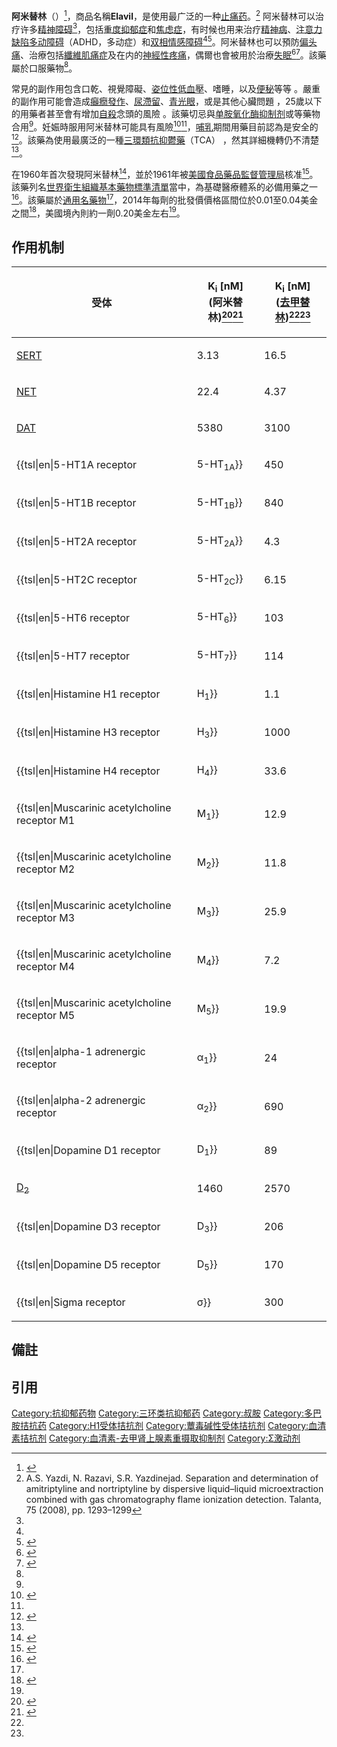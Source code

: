 {{Drugbox
| Watchedfields = changed
| verifiedrevid = 477169407
| IUPAC_name = 3-(10,11-Dihydro-5''H''-dibenzo[''a'',''d'']cycloheptene-5-ylidene)-''N'',''N''-dimethylpropan-1-amine
| image = Amitriptyline2DACS.svg
| width = 200
| image2 = Amitriptyline-from-picrate-xtal-3D-balls.png
| width2 = 250
<!--Clinical data-->
| tradename = Amitrip, Elevil, Endep, Levate
| Drugs.com = {{drugs.com|monograph|amitriptyline-hydrochloride}}
| MedlinePlus = a682388
| licence_US = Amitriptyline
| pregnancy_AU = C
| pregnancy_US = C
| legal_AU = S4
| legal_CA = Rx-only
| legal_UK = POM
| legal_US = Rx-only
| routes_of_administration = 口服，肌注
<!--Pharmacokinetic data-->
| bioavailability = 30–60%因经过首过代谢
| protein_bound = 96%<ref name = DM>{{cite web|title=AMITRIPTYLINE HYDROCHLORIDE tablet, film coated [Dispensing Solutions, Inc.]|work=DailyMed|publisher=Dispensing Solutions, Inc.|date=September 2013|url=http://dailymed.nlm.nih.gov/dailymed/lookup.cfm?setid=5f95829b-4040-49a8-bac4-a845c227c81a|accessdate=1 December 2013|archive-date=2013-12-03|archive-url=https://web.archive.org/web/20131203035328/http://dailymed.nlm.nih.gov/dailymed/lookup.cfm?setid=5f95829b-4040-49a8-bac4-a845c227c81a|dead-url=no}}</ref><ref name = MSR>{{cite web|title=Levate (amitriptyline), dosing, indications, interactions, adverse effects, and more|work=Medscape Reference|publisher=WebMD|accessdate=1 December 2013|url=http://reference.medscape.com/drug/levate-amitriptyline-342936#showall|archive-date=2013-12-03|archive-url=https://web.archive.org/web/20131203023123/http://reference.medscape.com/drug/levate-amitriptyline-342936#showall|dead-url=no}}</ref><ref name = TGA>{{cite web|title=Endep Amitriptyline hydrochloride|date=10 December 2012|accessdate=1 December 2013|url=https://www.ebs.tga.gov.au/ebs/picmi/picmirepository.nsf/pdf?OpenAgent&id=CP-2010-PI-04558-3|format=PDF|work=TGA eBusiness Services|publisher=Alphapharm Pty Limited|archive-date=2017-08-13|archive-url=https://web.archive.org/web/20170813145944/https://www.ebs.tga.gov.au/ebs/picmi/picmirepository.nsf/pdf?OpenAgent&id=CP-2010-PI-04558-3|dead-url=no}}</ref><ref name = EMC>{{cite web|title=Amitriptyline Tablets BP 50mg - Summary of Product Characteristics (SPC)|work=electronic Medicines Compendium|publisher=Actavis UK Ltd|date=24 March 2013|accessdate=1 December 2013|url=http://www.medicines.org.uk/emc/medicine/23738/SPC/Amitriptyline+Tablets+BP+50mg/|archive-date=2013-12-03|archive-url=https://web.archive.org/web/20131203015148/http://www.medicines.org.uk/emc/medicine/23738/SPC/Amitriptyline+Tablets+BP+50mg/|dead-url=no}}</ref>
| metabolism = [[肝脏|肝脏]] ([[CYP2D6|CYP2D6]])<ref name = DM/><ref name = MSR/><ref name = TGA/><ref name = EMC/>
| elimination_half-life = 22.4 小时(26 hr for active metabolite, nortriptyline)<ref name = DM/><ref name = MSR/><ref name = TGA/><ref name = EMC/>
| excretion = [[肾脏|肾脏]]<ref name = DM/><ref name = MSR/><ref name = TGA/><ref name = EMC/>
<!--Identifiers-->
| CAS_number_Ref = {{cascite|correct|??}}
| CAS_number = 50-48-6
| CAS_number2 = 549-18-8
| CAS_number2_comment = [[hydrochloride|hydrochloride]]
| ATC_prefix = N06
| ATC_suffix = AA09
| PubChem = 2160
| IUPHAR_ligand = 200
| DrugBank_Ref = {{drugbankcite|correct|drugbank}}
| DrugBank = DB00321
| ChemSpiderID_Ref = {{chemspidercite|correct|chemspider}}
| ChemSpiderID = 2075
| UNII_Ref = {{fdacite|correct|FDA}}
| UNII = 1806D8D52K
| KEGG_Ref = {{keggcite|correct|kegg}}
| KEGG = D07448
| ChEBI_Ref = {{ebicite|correct|EBI}}
| ChEBI = 2666
| ChEMBL_Ref = {{ebicite|correct|EBI}}
| ChEMBL = 629
<!--Chemical data-->
| C=20 | H=23
| N=1
| molecular_weight = 277.403 g/mol
| smiles = c3cc2c(/C(c1c(cccc1)CC2)=C\CCN(C)C)cc3
| InChI = 1/C20H23N/c1-21(2)15-7-12-20-18-10-5-3-8-16(18)13-14-17-9-4-6-11-19(17)20/h3-6,8-12H,7,13-15H2,1-2H3
| InChIKey = KRMDCWKBEZIMAB-UHFFFAOYAI
| StdInChI_Ref = {{stdinchicite|correct|chemspider}}
| StdInChI = 1S/C20H23N/c1-21(2)15-7-12-20-18-10-5-3-8-16(18)13-14-17-9-4-6-11-19(17)20/h3-6,8-12H,7,13-15H2,1-2H3
| StdInChIKey_Ref = {{stdinchicite|correct|chemspider}}
| StdInChIKey = KRMDCWKBEZIMAB-UHFFFAOYSA-N
}}
{{medical}}
<!-- 醫療用途 -->
'''阿米替林'''（{{lang|en|Amitriptyline}}）<ref>{{Cite web |url=http://www.oxforddictionaries.com/us/definition/english/amitriptyline?q=amitriptyline |title=Oxford Dictionary: Definition of amitriptyline (British & World English) |accessdate=2015-09-26 |archive-date=2014-07-14 |archive-url=https://web.archive.org/web/20140714140116/http://www.oxforddictionaries.com/us/definition/english/amitriptyline?q=amitriptyline |dead-url=no }}</ref>，商品名稱'''Elavil'''，是使用最广泛的一种[[止痛药|止痛药]]。<ref>A.S. Yazdi, N. Razavi, S.R. Yazdinejad. Separation and determination of amitriptyline and nortriptyline by dispersive liquid–liquid microextraction combined with gas chromatography flame ionization detection. Talanta, 75 (2008), pp. 1293–1299</ref> 
阿米替林可以治疗许多[[精神障碍|精神障碍]]<ref name=AHFS2014/>，包括[[重度抑郁症|重度抑郁症]]和[[焦虑症|焦虑症]]，有时候也用来治疗[[精神病|精神病]]、[[注意力缺陷多动障碍|注意力缺陷多动障碍]]（ADHD，多动症）和[[双相情感障碍|双相情感障碍]]<ref name=AHFS2014/><ref>{{cite journal|last1=Leucht|first1=C|last2=Huhn|first2=M|last3=Leucht|first3=S|title=Amitriptyline versus placebo for major depressive disorder.|journal=The Cochrane Database of Systematic Reviews|date=December 2012|volume=12|pages=CD009138|doi=10.1002/14651858.CD009138.pub2|pmid=23235671}}</ref>。阿米替林也可以預防[[偏头痛|偏头痛]]、治療包括[[纖維肌痛症|纖維肌痛症]]及{{le|疱疹後神經痛|postherpetic neuralgia}}在内的[[神經性疼痛|神經性疼痛]]，偶爾也會被用於治療[[失眠|失眠]]<ref name=AHFS2014>{{cite web|title=Amitriptyline Hydrochloride|url=http://www.drugs.com/monograph/amitriptyline-hydrochloride.html|publisher=The American Society of Health-System Pharmacists|accessdate=Sep 25, 2014|archive-date=2014-09-24|archive-url=https://web.archive.org/web/20140924185142/http://www.drugs.com/monograph/amitriptyline-hydrochloride.html|dead-url=no}}</ref><ref name = Coch2015>{{cite journal|last1=Moore|first1=RA|last2=Derry|first2=S|last3=Aldington|first3=D|last4=Cole|first4=P|last5=Wiffen|first5=PJ|title=Amitriptyline for neuropathic pain in adults.|journal=The Cochrane database of systematic reviews|date=6 July 2015|volume=7|pages=CD008242|pmid=26146793}}</ref>。該藥屬於口服藥物<ref name=AHFS2014/>。

<!--副作用及機制 -->
常見的副作用包含口乾、視覺障礙、[[姿位性低血壓|姿位性低血壓]]、嗜睡，以及[[便秘|便秘]]等等<!-- <ref name=AHFS2014/> -->。嚴重的副作用可能會造成[[癲癇發作|癲癇發作]]、[[尿滯留|尿滯留]]、[[青光眼|青光眼]]，或是其他心臟問題<!-- <ref name=AHFS2014/> -->，25歲以下的用藥者甚至會有增加[[自殺|自殺]]念頭的風險<!-- <ref name=AHFS2014/> -->。該藥切忌與[[单胺氧化酶抑制剂|单胺氧化酶抑制剂]]或{{le|希塞菩|cisapride}}等藥物合用<ref name=AHFS2014/>。妊娠時服用阿米替林可能具有風險<ref>{{cite web|title=Prescribing medicines in pregnancy database|url=http://www.tga.gov.au/hp/medicines-pregnancy.htm#.U1Yw8Bc3tqw|work=Australian Government|accessdate=22 April 2014|date=3 March 2014|archive-date=2014-04-08|archive-url=https://web.archive.org/web/20140408040902/http://www.tga.gov.au/hp/medicines-pregnancy.htm#.U1Yw8Bc3tqw|dead-url=no}}</ref><ref name=AHFS2014/>，[[母乳餵養|哺乳]]期間用藥目前認為是安全的<ref>{{cite web|title=Amitriptyline Levels and Effects while Breastfeeding|url=http://www.drugs.com/breastfeeding/amitriptyline.html|website=drugs.com|accessdate=25 September 2014|date=Sep 8, 2014|archive-date=2014-09-24|archive-url=https://web.archive.org/web/20140924182122/http://www.drugs.com/breastfeeding/amitriptyline.html|dead-url=no}}</ref>。該藥為使用最廣泛的一種[[三環類抗抑鬱藥|三環類抗抑鬱藥]]（TCA）<!-- <ref name=AHFS2014/>-->，然其詳細機轉仍不清楚<ref name=AHFS2014/>。

<!-- 歷史、社會及文化 -->
在1960年首次發現阿米替林<ref>{{cite book|last1=Sneader|first1=Walter|title=Drug Discovery a History.|date=2005|publisher=John Wiley & Sons|location=Chichester|isbn=9780470015520|page=414|url=https://books.google.ca/books?id=jglFsz5EJR8C&pg=PA414}}</ref>，並於1961年被[[美國食品藥品監督管理局|美國食品藥品監督管理局]]核准<ref>{{cite journal | author = Fangmann P, Assion HJ, Juckel G, González CA, López-Muñoz F | title = Half a century of antidepressant drugs: on the clinical introduction of monoamine oxidase inhibitors, tricyclics, and tetracyclics. Part II: tricyclics and tetracyclics | url = https://archive.org/details/sim_journal-of-clinical-psychopharmacology_2008-02_28_1/page/1 | journal = Journal of Clinical Psychopharmacology | volume = 28 | issue = 1 | pages = 1–4 | date = February 2008 | pmid = 18204333 | doi = 10.1097/jcp.0b013e3181627b60}}</ref>。該藥列名[[世界衛生組織基本藥物標準清單|世界衛生組織基本藥物標準清單]]當中，為基礎醫療體系的必備用藥之一<ref>{{cite web|title=WHO Model List of Essential Medicines|url=http://apps.who.int/iris/bitstream/10665/93142/1/EML_18_eng.pdf?ua=1|work=World Health Organization|accessdate=22 April 2014|date=October 2013|archive-date=2014-04-23|archive-url=https://web.archive.org/web/20140423005004/http://apps.who.int/iris/bitstream/10665/93142/1/EML_18_eng.pdf?ua=1|dead-url=no}}</ref>。該藥屬於[[通用名藥物|通用名藥物]]<ref name=AHFS2014/>，2014年每劑的批發價價格區間位於0.01至0.04美金之間<ref>{{cite web|title=Amitriptyline|url=http://erc.msh.org/dmpguide/resultsdetail.cfm?language=english&code=AMT25T&s_year=2014&year=2014&str=25%20mg&desc=Amitriptyline&pack=new&frm=TAB-CAP&rte=PO&class_code2=24%2E2%2E1%2E&supplement=&class_name=%2802%2E3%2E%29Medicines%20for%20other%20common%20symptoms%20in%20palliative%20care%3Cbr%3E%2824%2E2%2E1%2E%29Medicines%20used%20in%20depressive%20disorders%3Cbr%3E|website=International Drug Price Indicator Guide|accessdate=2 December 2015|deadurl=yes|archiveurl=https://web.archive.org/web/20170330174215/http://erc.msh.org/dmpguide/resultsdetail.cfm?language=english&code=AMT25T&s_year=2014&year=2014&str=25%20mg&desc=Amitriptyline&pack=new&frm=TAB-CAP&rte=PO&class_code2=24%2E2%2E1%2E&supplement=&class_name=%2802%2E3%2E%29Medicines%20for%20other%20common%20symptoms%20in%20palliative%20care%3Cbr%3E%2824%2E2%2E1%2E%29Medicines%20used%20in%20depressive%20disorders%3Cbr%3E|archivedate=2017年3月30日}}</ref>，美國境內則約一劑0.20美金左右<ref name=AHFS2014/>。

==作用机制==
{| class="wikitable sortable" style = "float: right; margin-left:15px; text-align:center"
|-
! 受体!! K<sub>i</sub> [nM]{{efn|These K<sub>i</sub> values are averaged binding affinities towards cloned human receptors when available.}} <br>(阿米替林)<ref name=PDSP>{{cite web | title = PDSP K<sub>i</sub> Database | work = Psychoactive Drug Screening Program (PDSP) | author = Roth, BL; Driscol, J | url = http://pdsp.med.unc.edu/pdsp.php | publisher = University of North Carolina at Chapel Hill and the United States National Institute of Mental Health | accessdate = 1 December 2013 | date = 12 January 2011 | deadurl = yes | archiveurl = https://web.archive.org/web/20131108013656/http://pdsp.med.unc.edu/pdsp.php | archivedate =2013-11-08}}</ref><ref name = GG>{{cite book | author = Brunton, L; Chabner, B; Knollman, B | title = Goodman and Gilman's The Pharmacological Basis of Therapeutics | year = 2010 | publisher = McGraw-Hill Professional | isbn = 978-0-07-162442-8 | edition = 12th | location = New York }}</ref>!! K<sub>i</sub> [nM]{{efn|As with amitriptyline, these K<sub>i</sub>values are averaged binding affinities towards cloned human receptors when available.}} <br>([[去甲替林|去甲替林]])<ref name = PDSP/><ref name = GG/>
|-
| [[Serotonin_transporter|SERT]] || 3.13 || 16.5
|-
| [[Norepinephrine_transporter|NET]] || 22.4 || 4.37
|-
| [[Dopamine_transporter|DAT]] || 5380 || 3100
|-
| {{tsl|en|5-HT1A receptor||5-HT<sub>1A</sub>}} || 450 || 294
|-
| {{tsl|en|5-HT1B receptor||5-HT<sub>1B</sub>}} || 840 || - 
|-
| {{tsl|en|5-HT2A receptor||5-HT<sub>2A</sub>}} || 4.3 || 5
|-
| {{tsl|en|5-HT2C receptor||5-HT<sub>2C</sub>}} || 6.15 || 8.5
|-
| {{tsl|en|5-HT6 receptor||5-HT<sub>6</sub>}} || 103 || 148
|-
| {{tsl|en|5-HT7 receptor||5-HT<sub>7</sub>}} || 114 || -
|-
| {{tsl|en|Histamine H1 receptor||H<sub>1</sub>}} || 1.1 || 15.1
|-
| {{tsl|en|Histamine H3 receptor||H<sub>3</sub>}} || 1000 || -
|-
| {{tsl|en|Histamine H4 receptor||H<sub>4</sub>}} || 33.6 || -
|-
| {{tsl|en|Muscarinic acetylcholine receptor M1||M<sub>1</sub>}} || 12.9 || 40
|-
| {{tsl|en|Muscarinic acetylcholine receptor M2||M<sub>2</sub>}} || 11.8 || 110
|-
| {{tsl|en|Muscarinic acetylcholine receptor M3||M<sub>3</sub>}} || 25.9 || 50
|-
| {{tsl|en|Muscarinic acetylcholine receptor M4||M<sub>4</sub>}} || 7.2 || 84
|-
| {{tsl|en|Muscarinic acetylcholine receptor M5||M<sub>5</sub>}} || 19.9 || 97
|-
| {{tsl|en|alpha-1 adrenergic receptor||α<sub>1</sub>}} || 24 || 55
|-
| {{tsl|en|alpha-2 adrenergic receptor||α<sub>2</sub>}} || 690 || 2030
|-
| {{tsl|en|Dopamine D1 receptor||D<sub>1</sub>}} || 89 || -
|-
| [[Dopamine_D2_receptor|D<sub>2</sub>]] || 1460 || 2570
|-
| {{tsl|en|Dopamine D3 receptor||D<sub>3</sub>}} || 206 || -
|-
| {{tsl|en|Dopamine D5 receptor||D<sub>5</sub>}} || 170 || -
|-
| {{tsl|en|Sigma receptor||σ}} || 300 || 2000
|}
{{clear}}

==備註==
{{notelist|iger=}}

==引用==
{{reflist|2}}

{{抗抑郁药}}
{{Sigmaergics}}
{{Orexigenics}}
{{Hypnotics and sedatives}}
{{ADHD_pharmacotherapies}}
[[Category:抗抑郁药物|Category:抗抑郁药物]]
[[Category:三环类抗抑郁药|Category:三环类抗抑郁药]]
[[Category:叔胺|Category:叔胺]]
[[Category:多巴胺拮抗药|Category:多巴胺拮抗药]]
[[Category:H1受体拮抗剂|Category:H1受体拮抗剂]]
[[Category:蕈毒碱性受体拮抗剂|Category:蕈毒碱性受体拮抗剂]]
[[Category:血清素拮抗剂|Category:血清素拮抗剂]]
[[Category:血清素-去甲肾上腺素重摄取抑制剂|Category:血清素-去甲肾上腺素重摄取抑制剂]]
[[Category:Σ激动剂|Category:Σ激动剂]]